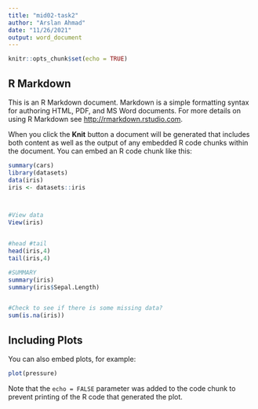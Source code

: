 ```yaml
---
title: "mid02-task2"
author: "Arslan Ahmad"
date: "11/26/2021"
output: word_document
---
```


```r
knitr::opts_chunk$set(echo = TRUE)
```

## R Markdown

This is an R Markdown document. Markdown is a simple formatting syntax for authoring HTML, PDF, and MS Word documents. For more details on using R Markdown see <http://rmarkdown.rstudio.com>.

When you click the **Knit** button a document will be generated that includes both content as well as the output of any embedded R code chunks within the document. You can embed an R code chunk like this:

```r
summary(cars)
library(datasets)
data(iris)
iris <- datasets::iris



#View data
View(iris)


#head #tail
head(iris,4)
tail(iris,4)

#SUMMARY
summary(iris)
summary(iris$Sepal.Length)


#Check to see if there is some missing data?
sum(is.na(iris))


```

## Including Plots

You can also embed plots, for example:

```r
plot(pressure)
```

Note that the `echo = FALSE` parameter was added to the code chunk to prevent printing of the R code that generated the plot.

